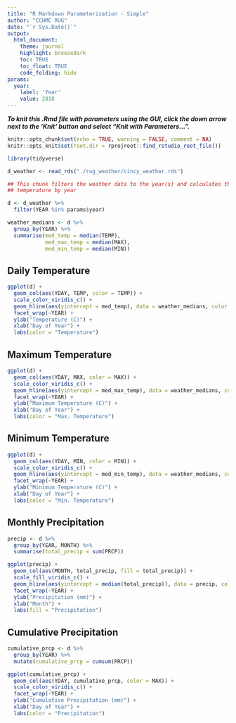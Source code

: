 ```yaml
---
title: "R Markdown Parameterization - Simple"
author: "CCHMC RUG"
date: "`r Sys.Date()`"
output:
  html_document:
    theme: journal
    highlight: breezedark
    toc: TRUE
    toc_float: TRUE
    code_folding: hide
params:
  year:
    label: 'Year'
    value: 2018
---
```


***To knit this .Rmd file with parameters using the GUI, click the down arrow next to the 'Knit' button and select "Knit with Parameters...".***

```r
knitr::opts_chunk$set(echo = TRUE, warning = FALSE, comment = NA)
knitr::opts_knit$set(root.dir = rprojroot::find_rstudio_root_file())
```

```r
library(tidyverse)
```

```r
d_weather <- read_rds("./rug_weather/cincy_weather.rds")
```

```r

## This chunk filters the weather data to the year(s) and calculates the median daily 
## temperature by year 

d <- d_weather %>% 
  filter(YEAR %in% params$year)

weather_medians <- d %>% 
  group_by(YEAR) %>% 
  summarise(med_temp = median(TEMP),
            med_max_temp = median(MAX),
            med_min_temp = median(MIN))

```

## Daily Temperature

```r

ggplot(d) +
  geom_col(aes(YDAY, TEMP, color = TEMP)) +
  scale_color_viridis_c() +
  geom_hline(aes(yintercept = med_temp), data = weather_medians, color = "red") +
  facet_wrap(~YEAR) +
  ylab("Temperature (C)") +
  xlab("Day of Year") +
  labs(color = "Temperature")

```

## Maximum Temperature

```r

ggplot(d) +
  geom_col(aes(YDAY, MAX, color = MAX)) +
  scale_color_viridis_c() +
  geom_hline(aes(yintercept = med_max_temp), data = weather_medians, color = "red") +
  facet_wrap(~YEAR) +
  ylab("Maximum Temperature (C)") +
  xlab("Day of Year") +
  labs(color = "Max. Temperature")

```

## Minimum Temperature

```r

ggplot(d) +
  geom_col(aes(YDAY, MIN, color = MIN)) +
  scale_color_viridis_c() +
  geom_hline(aes(yintercept = med_min_temp), data = weather_medians, color = "red") +
  facet_wrap(~YEAR) +
  ylab("Minimum Temperature (C)") +
  xlab("Day of Year") +
  labs(color = "Min. Temperature")

```

## Monthly Precipitation

```r

precip <- d %>% 
  group_by(YEAR, MONTH) %>% 
  summarise(total_precip = sum(PRCP))

ggplot(precip) +
  geom_col(aes(MONTH, total_precip, fill = total_precip)) +
  scale_fill_viridis_c() +
  geom_hline(aes(yintercept = median(total_precip)), data = precip, color = "red") +
  facet_wrap(~YEAR) +
  ylab("Precipitation (mm)") +
  xlab("Month") +
  labs(fill = "Precipitation")

```

## Cumulative Precipitation

```r

cumulative_prcp <- d %>% 
  group_by(YEAR) %>% 
  mutate(cumulative_prcp = cumsum(PRCP))

ggplot(cumulative_prcp) +
  geom_col(aes(YDAY, cumulative_prcp, color = MAX)) +
  scale_color_viridis_c() +
  facet_wrap(~YEAR) +
  ylab("Cumulative Precipitation (mm)") +
  xlab("Day of Year") +
  labs(color = "Precipitation")

```

